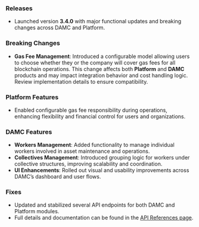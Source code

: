 
<Accordion title="February 2025">

  ### Releases
  - Launched version **3.4.0** with major functional updates and breaking changes across DAMC and Platform.

  ### Breaking Changes
  - **Gas Fee Management**: Introduced a configurable model allowing users to choose whether they or the company will cover gas fees for all blockchain operations. This change affects both **Platform** and **DAMC** products and may impact integration behavior and cost handling logic. Review implementation details to ensure compatibility.

  ### Platform Features
  - Enabled configurable gas fee responsibility during operations, enhancing flexibility and financial control for users and organizations.

  ### DAMC Features
  - **Workers Management**: Added functionality to manage individual workers involved in asset maintenance and operations.
  - **Collectives Management**: Introduced grouping logic for workers under collective structures, improving scalability and coordination.
  - **UI Enhancements**: Rolled out visual and usability improvements across DAMC’s dashboard and user flows.

  ### Fixes
  - Updated and stabilized several API endpoints for both DAMC and Platform modules.
  - Full details and documentation can be found in the [API References page](/api-reference).

</Accordion>